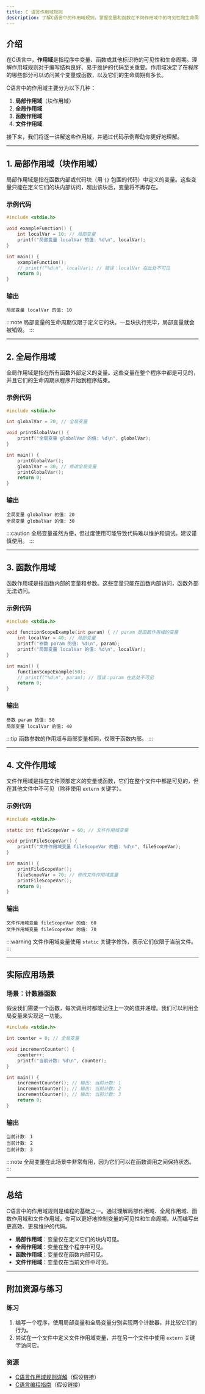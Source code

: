 ```yaml
---
title: C 语言作用域规则
description: 了解C语言中的作用域规则，掌握变量和函数在不同作用域中的可见性和生命周期。
---
```


## 介绍

在C语言中，**作用域**是指程序中变量、函数或其他标识符的可见性和生命周期。理解作用域规则对于编写结构良好、易于维护的代码至关重要。作用域决定了在程序的哪些部分可以访问某个变量或函数，以及它们的生命周期有多长。

C语言中的作用域主要分为以下几种：
1. **局部作用域**（块作用域）
2. **全局作用域**
3. **函数作用域**
4. **文件作用域**

接下来，我们将逐一讲解这些作用域，并通过代码示例帮助你更好地理解。

---

## 1. 局部作用域（块作用域）

局部作用域是指在函数内部或代码块（用 `{}` 包围的代码）中定义的变量。这些变量只能在定义它们的块内部访问，超出该块后，变量将不再存在。

### 示例代码

```c
#include <stdio.h>

void exampleFunction() {
    int localVar = 10; // 局部变量
    printf("局部变量 localVar 的值: %d\n", localVar);
}

int main() {
    exampleFunction();
    // printf("%d\n", localVar); // 错误：localVar 在此处不可见
    return 0;
}
```

### 输出
```
局部变量 localVar 的值: 10
```

:::note
局部变量的生命周期仅限于定义它的块。一旦块执行完毕，局部变量就会被销毁。
:::

---

## 2. 全局作用域

全局作用域是指在所有函数外部定义的变量。这些变量在整个程序中都是可见的，并且它们的生命周期从程序开始到程序结束。

### 示例代码

```c
#include <stdio.h>

int globalVar = 20; // 全局变量

void printGlobalVar() {
    printf("全局变量 globalVar 的值: %d\n", globalVar);
}

int main() {
    printGlobalVar();
    globalVar = 30; // 修改全局变量
    printGlobalVar();
    return 0;
}
```

### 输出
```
全局变量 globalVar 的值: 20
全局变量 globalVar 的值: 30
```

:::caution
全局变量虽然方便，但过度使用可能导致代码难以维护和调试。建议谨慎使用。
:::

---

## 3. 函数作用域

函数作用域是指函数内部的变量和参数。这些变量只能在函数内部访问，函数外部无法访问。

### 示例代码

```c
#include <stdio.h>

void functionScopeExample(int param) { // param 是函数作用域的变量
    int localVar = 40; // 局部变量
    printf("参数 param 的值: %d\n", param);
    printf("局部变量 localVar 的值: %d\n", localVar);
}

int main() {
    functionScopeExample(50);
    // printf("%d\n", param); // 错误：param 在此处不可见
    return 0;
}
```

### 输出
```
参数 param 的值: 50
局部变量 localVar 的值: 40
```

:::tip
函数参数的作用域与局部变量相同，仅限于函数内部。
:::

---

## 4. 文件作用域

文件作用域是指在文件顶部定义的变量或函数，它们在整个文件中都是可见的，但在其他文件中不可见（除非使用 `extern` 关键字）。

### 示例代码

```c
#include <stdio.h>

static int fileScopeVar = 60; // 文件作用域变量

void printFileScopeVar() {
    printf("文件作用域变量 fileScopeVar 的值: %d\n", fileScopeVar);
}

int main() {
    printFileScopeVar();
    fileScopeVar = 70; // 修改文件作用域变量
    printFileScopeVar();
    return 0;
}
```

### 输出
```
文件作用域变量 fileScopeVar 的值: 60
文件作用域变量 fileScopeVar 的值: 70
```

:::warning
文件作用域变量使用 `static` 关键字修饰，表示它们仅限于当前文件。
:::

---

## 实际应用场景

### 场景：计数器函数

假设我们需要一个函数，每次调用时都能记住上一次的值并递增。我们可以利用全局变量来实现这一功能。

```c
#include <stdio.h>

int counter = 0; // 全局变量

void incrementCounter() {
    counter++;
    printf("当前计数: %d\n", counter);
}

int main() {
    incrementCounter(); // 输出: 当前计数: 1
    incrementCounter(); // 输出: 当前计数: 2
    incrementCounter(); // 输出: 当前计数: 3
    return 0;
}
```

### 输出
```
当前计数: 1
当前计数: 2
当前计数: 3
```

:::note
全局变量在此场景中非常有用，因为它们可以在函数调用之间保持状态。
:::

---

## 总结

C语言中的作用域规则是编程的基础之一。通过理解局部作用域、全局作用域、函数作用域和文件作用域，你可以更好地控制变量的可见性和生命周期，从而编写出更高效、更易维护的代码。

- **局部作用域**：变量仅在定义它们的块内可见。
- **全局作用域**：变量在整个程序中可见。
- **函数作用域**：变量仅在函数内部可见。
- **文件作用域**：变量仅在当前文件中可见。

---

## 附加资源与练习

### 练习
1. 编写一个程序，使用局部变量和全局变量分别实现两个计数器，并比较它们的行为。
2. 尝试在一个文件中定义文件作用域变量，并在另一个文件中使用 `extern` 关键字访问它。

### 资源
- [C语言作用域规则详解](https://example.com)（假设链接）
- [C语言编程指南](https://example.com)（假设链接）
